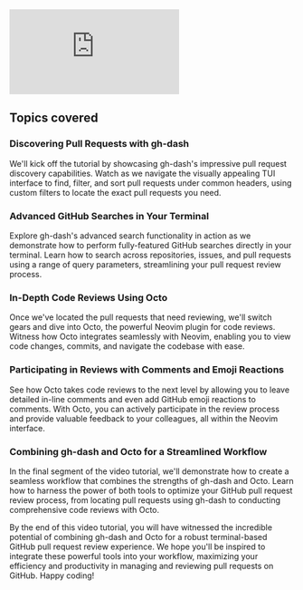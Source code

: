 <iframe 
  className="youtube-video"
  src="https://www.youtube.com/embed/0VbWVNWeo7M" 
  title="Master GitHub Pull Request Reviews with gh-dash and Octo - A YouTube Video Tutoria" 
  frameBorder="0" 
  allow="fullscreen">
</iframe>

## Topics covered

### Discovering Pull Requests with gh-dash

We'll kick off the tutorial by showcasing gh-dash's impressive pull request discovery capabilities. Watch as we navigate the visually appealing TUI interface to find, filter, and sort pull requests under common headers, using custom filters to locate the exact pull requests you need.

### Advanced GitHub Searches in Your Terminal

Explore gh-dash's advanced search functionality in action as we demonstrate how to perform fully-featured GitHub searches directly in your terminal. Learn how to search across repositories, issues, and pull requests using a range of query parameters, streamlining your pull request review process.

### In-Depth Code Reviews Using Octo

Once we've located the pull requests that need reviewing, we'll switch gears and dive into Octo, the powerful Neovim plugin for code reviews. Witness how Octo integrates seamlessly with Neovim, enabling you to view code changes, commits, and navigate the codebase with ease.

### Participating in Reviews with Comments and Emoji Reactions

See how Octo takes code reviews to the next level by allowing you to leave detailed in-line comments and even add GitHub emoji reactions to comments. With Octo, you can actively participate in the review process and provide valuable feedback to your colleagues, all within the Neovim interface.

### Combining gh-dash and Octo for a Streamlined Workflow

In the final segment of the video tutorial, we'll demonstrate how to create a seamless workflow that combines the strengths of gh-dash and Octo. Learn how to harness the power of both tools to optimize your GitHub pull request review process, from locating pull requests using gh-dash to conducting comprehensive code reviews with Octo.

By the end of this video tutorial, you will have witnessed the incredible potential of combining gh-dash and Octo for a robust terminal-based GitHub pull request review experience. We hope you'll be inspired to integrate these powerful tools into your workflow, maximizing your efficiency and productivity in managing and reviewing pull requests on GitHub. Happy coding!
